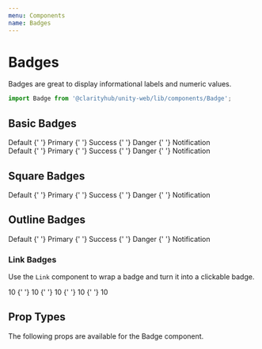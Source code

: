 ```yaml
---
menu: Components
name: Badges
---
```



# Badges

Badges are great to display informational labels and numeric values.

```js
import Badge from '@clarityhub/unity-web/lib/components/Badge';
```

## Basic Badges

<Playground>
    <Badge type="default">Default</Badge>
    {' '}
    <Badge type="primary">Primary</Badge>
    {' '}
    <Badge type="success">Success</Badge>
    {' '}
    <Badge type="danger">Danger</Badge>
    {' '}
    <Badge type="notification">Notification</Badge>
    <br />
    <Badge type="default" size="large" noTransform>Default</Badge>
    {' '}
    <Badge type="primary" size="large" noTransform>Primary</Badge>
    {' '}
    <Badge type="success" size="large" noTransform>Success</Badge>
    {' '}
    <Badge type="danger" size="large" noTransform>Danger</Badge>
    {' '}
    <Badge type="notification" size="large" noTransform>Notification</Badge>
</Playground>

## Square Badges

<Playground>
    <Badge type="default" square>Default</Badge>
    {' '}
    <Badge type="primary" square>Primary</Badge>
    {' '}
    <Badge type="success" square>Success</Badge>
    {' '}
    <Badge type="danger" square>Danger</Badge>
    {' '}
    <Badge type="notification" square>Notification</Badge>
</Playground>

## Outline Badges

<Playground>
    <Badge type="default" outline>Default</Badge>
    {' '}
    <Badge type="primary" outline>Primary</Badge>
    {' '}
    <Badge type="success" outline>Success</Badge>
    {' '}
    <Badge type="danger" outline>Danger</Badge>
    {' '}
    <Badge type="notification" outline>Notification</Badge>
</Playground>

### Link Badges

Use the `Link` component to wrap a badge and turn it into a clickable badge.

<Playground>
    <Link type="text" href="#"><Badge type="default">10</Badge></Link>
    {' '}
    <Link type="text" href="#"><Badge type="primary">10</Badge></Link>
    {' '}
    <Link type="text" href="#"><Badge type="success">10</Badge></Link>
    {' '}
    <Link type="text" href="#"><Badge type="danger">10</Badge></Link>
    {' '}
    <Link type="text" href="#"><Badge type="notification">10</Badge></Link>
</Playground>

## Prop Types

The following props are available for the Badge component.

<PropsTable of={BadgePropTypes} />

